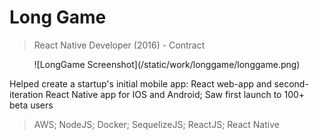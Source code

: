 
# Long Game

> React Native Developer (2016) - Contract

<Center className="max-w-lg my-4 mx-auto">
	<Zoom>
	![LongGame Screenshot](/static/work/longgame/longgame.png)
	</Zoom>
</Center>

Helped create a startup's initial mobile app: React web-app and second-iteration React Native app for IOS and Android; Saw first launch to 100+ beta users

> AWS; NodeJS; Docker; SequelizeJS; ReactJS; React Native
